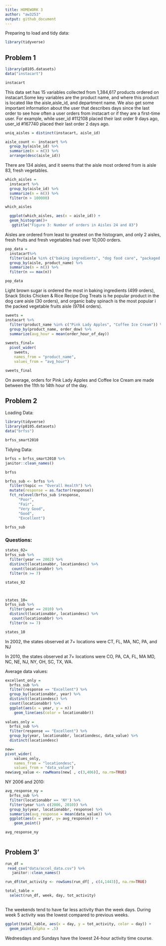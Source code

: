 ```yaml
---
title: HOMEWORK 3
author: "aw3253"
output: github_document
---
```


Preparing to load and tidy data:
```r
library(tidyverse)
```




## Problem 1
```r
library(p8105.datasets)
data("instacart")

instacart
```

This data set has 15 variables collected from 1,384,617 products ordered on instacart.Some key variables are the product name, and where this product is located like the aisle,aisle_id, and department name. We also get some important information about the user that describes days since the last order to see how often a user orders from instacart or if they are a first-time user. For example, while user_id #112108 placed their last order 9 days ago, user_id #167740 placed their last order 2 days ago. 


```r
      
uniq_aisles = distinct(instacart, aisle_id)

aisle_count <- instacart %>%
  group_by(aisle_id) %>%
  summarize(n = n()) %>%
  arrange(desc(aisle_id))
```

There are 134 aisles, and it seems that the aisle most ordered from is aisle
83, fresh vegetables.



```r

which_aisles = 
  instacart %>%
  group_by(aisle_id) %>%
  summarize(n = n()) %>%
  filter(n > 100000)

which_aisles

  ggplot(which_aisles, aes(x = aisle_id)) + 
  geom_histogram()+
   ggtitle("Figure 3: Number of orders in Aisles 24 and 83")


```

Aisles are ordered from least to greatest on the histogram, and only 2 aisles, fresh fruits and fresh vegetables had over 10,000 orders. 

```r

pop_data =
  instacart%>% 
  filter(aisle %in% c("baking ingredients", "dog food care", "packaged vegetables fruits")) %>% 
  group_by(aisle, product_name) %>% 
  summarize(n = n()) %>% 
  filter(n == max(n))

pop_data
```

Light brown sugar is ordered the most in baking ingredients (499 orders), Snack Sticks Chicken & Rice Recipe Dog Treats is he popular product in the dog care aisle (30 orders), and organic baby spinach is the most popular i the packed vegetable fruits aisle (9784 orders).


```r

sweets = 
instacart %>% 
  filter(product_name %in% c("Pink Lady Apples", "Coffee Ice Cream")) %>% 
  group_by(product_name, order_dow) %>% 
  summarize(avg_hour = mean(order_hour_of_day))
  
sweets_final=
  pivot_wider(
    sweets, 
    names_from = "product_name", 
    values_from = "avg_hour")

sweets_final

```

On average, orders for Pink Lady Apples and Coffee Ice Cream are made between the 11th to 14th hour of the day.


## Problem 2

Loading Data:
```r
library(tidyverse)
library(p8105.datasets)
data("brfss")

brfss_smart2010
```


Tidying Data:
```r

brfss = brfss_smart2010 %>%
janitor::clean_names()

brfss

brfss_sub <- brfss %>% 
  filter(topic == "Overall Health") %>% 
  mutate(response = as.factor(response))
  fct_relevel(brfss_sub $response, 
      "Poor",
      "Fair",
      "Very Good",
      "Good",
      "Excellent")
      
brfss_sub 
```


### Questions:
```r
states_02=
brfss_sub %>% 
  filter(year == 2002) %>% 
  distinct(locationabbr, locationdesc) %>% 
   count(locationabbr) %>% 
  filter(n >= 7)

states_02



states_10=
brfss_sub %>% 
  filter(year == 2010) %>% 
  distinct(locationabbr, locationdesc) %>% 
   count(locationabbr) %>% 
  filter(n >= 7)

states_10
```

In 2002, the states observed at 7+ locations were CT, FL, MA, NC, PA, and NJ

In 2010, the states observed at 7+ locations were CO, PA, CA, FL, MA MD, NC, NE, NJ, NY, OH, SC, TX, WA.




Average data values:
```r

excellent_only =
  brfss_sub %>% 
  filter(response == "Excellent") %>% 
  group_by(locationabbr, year) %>% 
  distinct(locationdesc) %>% 
  count(locationabbr) %>% 
  ggplot(aes(x = year, y = n)) 
    geom_line(aes(color = locationabbr)) 
  
values_only =
  brfss_sub %>% 
  filter(response == "Excellent") %>% 
  group_by(year, locationabbr, locationdesc, data_value) %>% 
  distinct(locationdesc) 

new=
pivot_wider(
    values_only, 
    names_from = "locationdesc", 
    values_from = "data_value")
new$avg_value <- rowMeans(new[ , c(3,406)], na.rm=TRUE)

```



NY 2006 and 2010:
```r
avg_response_ny =
  brfss_sub %>%
  filter(locationabbr == 'NY') %>%
  filter(year %in% c(2006, 2010)) %>%
  group_by(year, locationabbr, response) %>%
  summarize(avg_response = mean(data_value)) %>%
  ggplot(aes(x = year, y= avg_response)) +
    geom_point() 

avg_response_ny 
 
```


## Problem 3'
```r
run_df = 
 read_csv("data/accel_data.csv") %>%
   janitor::clean_names()
```


```r

run_df$tot_activity <- rowSums(run_df[ , c(4,1443)], na.rm=TRUE)

total_table = 
  select(run_df, week, day, tot_activity)
  
```

The weekends tend to have far less activity than the week days. During week 5 activity was the lowest compared to previous weeks.

```r
ggplot(total_table, aes(x = day, y = tot_activity, color = day)) + 
  geom_point(alpha = .5) 
```

Wednesdays and Sundays have the lowest 24-hour activity time course.


